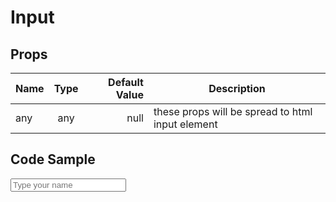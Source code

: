 
<Meta title="Example/Input" component={Input} />

# Input

## Props
| Name | Type | Default Value | Description |
|---|:---:|---:|---|
| any | any | null | these props will be spread to html input element |


## Code Sample
<Canvas>
  <Story name="Playground">
    <Input
      placeholder='Type your name'
      onChange={action('input-change')}
    />
  </Story>
</Canvas>
